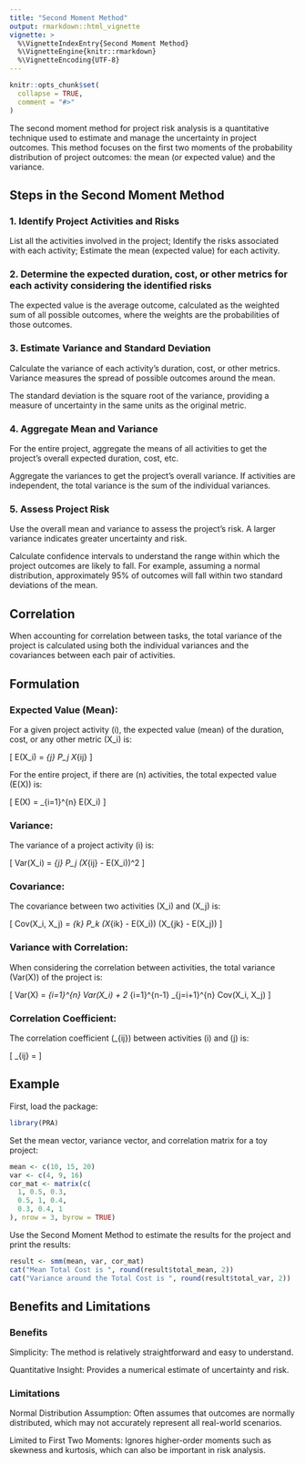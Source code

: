 ```yaml
---
title: "Second Moment Method"
output: rmarkdown::html_vignette
vignette: >
  %\VignetteIndexEntry{Second Moment Method}
  %\VignetteEngine{knitr::rmarkdown}
  %\VignetteEncoding{UTF-8}
---
```


```r
knitr::opts_chunk$set(
  collapse = TRUE,
  comment = "#>"
)
```

The second moment method for project risk analysis is a quantitative technique used to estimate and manage the uncertainty in project outcomes. This method focuses on the first two moments of the probability distribution of project outcomes: the mean (or expected value) and the variance.

## Steps in the Second Moment Method

### 1. Identify Project Activities and Risks

List all the activities involved in the project; Identify the risks associated with each activity;  Estimate the mean (expected value) for each activity.

### 2. Determine the expected duration, cost, or other metrics for each activity considering the identified risks

The expected value is the average outcome, calculated as the weighted sum of all possible outcomes, where the weights are the probabilities of those outcomes.

### 3. Estimate Variance and Standard Deviation

Calculate the variance of each activity's duration, cost, or other metrics. Variance measures the spread of possible outcomes around the mean.

The standard deviation is the square root of the variance, providing a measure of uncertainty in the same units as the original metric.

### 4. Aggregate Mean and Variance

For the entire project, aggregate the means of all activities to get the project's overall expected duration, cost, etc.

Aggregate the variances to get the project's overall variance. If activities are independent, the total variance is the sum of the individual variances.

### 5. Assess Project Risk

Use the overall mean and variance to assess the project's risk. A larger variance indicates greater uncertainty and risk.

Calculate confidence intervals to understand the range within which the project outcomes are likely to fall. For example, assuming a normal distribution, approximately 95% of outcomes will fall within two standard deviations of the mean.

## Correlation

When accounting for correlation between tasks, the total variance of the project is calculated using both the individual variances and the covariances between each pair of activities.

## Formulation

### Expected Value (Mean):

For a given project activity \(i\), the expected value (mean) of the duration, cost, or any other metric \(X_i\) is:

\[ E(X_i) = \sum_{j} P_j \cdot X_{ij} \]

For the entire project, if there are \(n\) activities, the total expected value \(E(X)\) is:

\[ E(X) = \sum_{i=1}^{n} E(X_i) \]

### Variance:

The variance of a project activity \(i\) is:

\[ Var(X_i) = \sum_{j} P_j \cdot (X_{ij} - E(X_i))^2 \]

### Covariance:

The covariance between two activities \(X_i\) and \(X_j\) is:

\[ Cov(X_i, X_j) = \sum_{k} P_k \cdot (X_{ik} - E(X_i)) \cdot (X_{jk} - E(X_j)) \]

### Variance with Correlation:

When considering the correlation between activities, the total variance \(Var(X)\) of the project is:

\[ Var(X) = \sum_{i=1}^{n} Var(X_i) + 2 \sum_{i=1}^{n-1} \sum_{j=i+1}^{n} Cov(X_i, X_j) \]

### Correlation Coefficient:

The correlation coefficient \(\rho_{ij}\) between activities \(i\) and \(j\) is:

\[ \rho_{ij} = \frac{Cov(X_i, X_j)}{\sigma(X_i) \cdot \sigma(X_j)} \]

## Example 

First, load the package:
``` r
library(PRA)
```

Set the mean vector, variance vector, and correlation matrix for a toy project:
```r
mean <- c(10, 15, 20)
var <- c(4, 9, 16)
cor_mat <- matrix(c(
  1, 0.5, 0.3,
  0.5, 1, 0.4,
  0.3, 0.4, 1
), nrow = 3, byrow = TRUE)
```

Use the Second Moment Method to estimate the results for the project and print the results:
```r
result <- smm(mean, var, cor_mat)
cat("Mean Total Cost is ", round(result$total_mean, 2))
cat("Variance around the Total Cost is ", round(result$total_var, 2))
```

## Benefits and Limitations

### Benefits

Simplicity: The method is relatively straightforward and easy to understand.

Quantitative Insight: Provides a numerical estimate of uncertainty and risk.

### Limitations

Normal Distribution Assumption: Often assumes that outcomes are normally distributed, which may not accurately represent all real-world scenarios.

Limited to First Two Moments: Ignores higher-order moments such as skewness and kurtosis, which can also be important in risk analysis.

